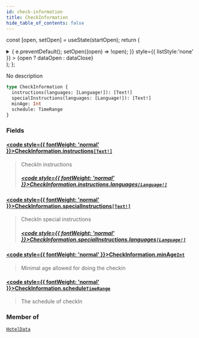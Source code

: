 ```yaml
---
id: check-information
title: CheckInformation
hide_table_of_contents: false
---
```






const [open, setOpen] = useState(startOpen);
return (
<details {...(open ? { open: true } : {})} className="details" style={{ border:'none', boxShadow:'none', background:'var(--ifm-background-color)' }}>
<summary
onClick={(e) => {
e.preventDefault();
setOpen((open) => !open);
}}
style={{ listStyle:'none' }} >
{open ? dataOpen : dataClose}
</summary>
{open && children}
</details>
);
};

No description

```graphql
type CheckInformation {
  instructions(languages: [Language!]): [Text!]
  specialInstructions(languages: [Language!]): [Text!]
  minAge: Int
  schedule: TimeRange
}
```

### Fields

#### [<code style={{ fontWeight: 'normal' }}>CheckInformation.<b>instructions</b></code>](#)<Bullet />[`[Text!]`](/api/objects/text) <Badge class="badge badge--secondary" text="list"/> <Badge class="badge badge--secondary" text="object"/>

> CheckIn instructions
>
> ##### [<code style={{ fontWeight: 'normal' }}>CheckInformation.instructions.<b>languages</b></code>](#)<Bullet />[`[Language!]`](/api/scalars/language) <Badge class="badge badge--secondary" text="list"/> <Badge class="badge badge--secondary" text="scalar"/>

#### [<code style={{ fontWeight: 'normal' }}>CheckInformation.<b>specialInstructions</b></code>](#)<Bullet />[`[Text!]`](/api/objects/text) <Badge class="badge badge--secondary" text="list"/> <Badge class="badge badge--secondary" text="object"/>

> CheckIn special instructions
>
> ##### [<code style={{ fontWeight: 'normal' }}>CheckInformation.specialInstructions.<b>languages</b></code>](#)<Bullet />[`[Language!]`](/api/scalars/language) <Badge class="badge badge--secondary" text="list"/> <Badge class="badge badge--secondary" text="scalar"/>

#### [<code style={{ fontWeight: 'normal' }}>CheckInformation.<b>minAge</b></code>](#)<Bullet />[`Int`](/api/scalars/int) <Badge class="badge badge--secondary" text="scalar"/>

> Minimal age allowed for doing the checkin

#### [<code style={{ fontWeight: 'normal' }}>CheckInformation.<b>schedule</b></code>](#)<Bullet />[`TimeRange`](/api/objects/time-range) <Badge class="badge badge--secondary" text="object"/>

> The schedule of checkIn

### Member of

[`HotelData`](/api/objects/hotel-data) <Badge class="badge badge--secondary" text="object"/>
